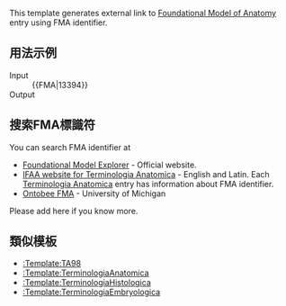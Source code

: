 {{Documentation subpage}}
<!-- Categories go at the bottom of this page and interwikis go in Wikidata. -->
This template generates external link to [[Foundational Model of Anatomy]] entry using FMA identifier. 

==用法示例==
;Input
:<nowiki>{{FMA|13394}}</nowiki>
;Output
:{{FMA|13394}}

==搜索FMA標識符==
You can search FMA identifier at
* [http://fme.biostr.washington.edu/FME/ Foundational Model Explorer] - Official website.
* [http://www.unifr.ch/ifaa/Public/EntryPage/ViewTAOnLine.html IFAA website for Terminologia Anatomica] - English and Latin. Each [[Terminologia Anatomica]] entry has information about FMA identifier.
* [http://www.ontobee.org/browser/index.php?o=FMA Ontobee FMA] - University of Michigan
Please add here if you know more.

==類似模板==
* [[:Template:TA98]]
* [[:Template:TerminologiaAnatomica]]
* [[:Template:TerminologiaHistologica]]
* [[:Template:TerminologiaEmbryologica]]

<includeonly>
<!-- Categories go here, and interwikis go in Wikidata -->

[[Category:医学外部资源模板|{{PAGENAME}}]]
</includeonly>